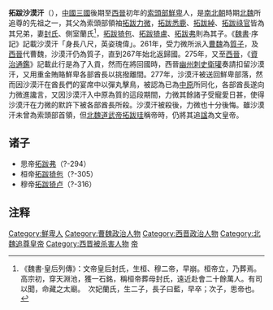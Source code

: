 '''拓跋沙漠汗'''（{{bd|3世紀||277年|catIdx=t}}），[[中國|中國]][[三國|三國]]後期至[[西晉|西晉]]初年的[[拓跋部|索頭部]][[鮮卑|鮮卑]]人，是[[南北朝|南北朝]]時期[[北魏|北魏]]所追尊的先祖之一，其父為索頭部領袖[[拓跋力微|拓跋力微]]，[[拓跋悉鹿|拓跋悉鹿]]、[[拓跋綽|拓跋綽]]、[[拓跋祿官|拓跋祿官]]皆為其兄弟，妻[[封皇后|封氏]]、側室蘭氏<ref>《魏書·皇后列傳》：文帝皇后封氏，生桓、穆二帝，早崩。桓帝立，乃葬焉。高宗初，穿天淵池，獲一石銘，稱桓帝葬母封氏，遠近赴會二十餘萬人。有司以聞，命藏之太廟。　次妃蘭氏，生二子，長子曰藍，早卒；次子，思帝也。</ref>，[[拓跋猗㐌|拓跋猗㐌]]、[[拓跋猗盧|拓跋猗盧]]、[[拓跋弗|拓跋弗]]則為其子。《[[魏書|魏書]]·序記》記載沙漠汗「身長八尺，英姿瑰偉」。261年，受力微所派入[[曹魏|曹魏]]為[[質子_(東亞政治)|質子]]，及[[西晉|西晉]]代曹魏，沙漠汗仍為質子，直到267年始北返歸國。275年，又至[[西晉|西晉]]，《[[資治通鑑|資治通鑑]]》記載此行是為了入貢，然而在將回國時，西晉[[幽州刺史部|幽州]][[刺史|刺史]][[衛瓘|衛瓘]]奏請扣留沙漠汗，又用重金賄賂鮮卑各部酋長以挑撥離間。277年，沙漠汗被送回鮮卑部落，然而因沙漠汗在酋長們的宴席中以彈丸擊鳥，被認為已為[[中原|中原]]所同化，各部酋長遂向力微進讒言，又因沙漠汗入中原為質的這段期間，力微其餘諸子受寵愛日甚，使得沙漠汗在力微的默許下被各部酋長所殺。沙漠汗被殺後，力微也十分後悔。雖沙漠汗未曾為索頭部首領，但[[魏道武帝|北魏道武帝拓跋珪]]稱帝時，仍將其追[[谥号|諡]]為文皇帝。
==诸子==
* 思帝[[拓跋弗|拓跋弗]]（?-294）
* 桓帝[[拓跋猗㐌|拓跋猗㐌]]（?-305）
* 穆帝[[拓跋猗卢|拓跋猗卢]]（?-316）
==注释==
{{reflist}}
{{元魏君主}}
[[Category:鮮卑人|Category:鮮卑人]]
[[Category:曹魏政治人物|Category:曹魏政治人物]]
[[Category:西晋政治人物|Category:西晋政治人物]]
[[Category:北魏追尊皇帝|Category:北魏追尊皇帝]]
[[Category:西晋被杀害人物|Category:西晋被杀害人物]]
[[Category:諡文|帝]]